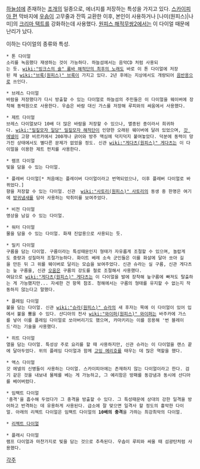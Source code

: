 [[하늘섬]]에 존재하는 [[조개]]의 일종으로, 에너지를 저장하는 특성을 가지고 있다. [[원피스(만화)/스카이피아 편|스카이피아 편]] 막바지에 [[우솝]]이 고무줄과 잔뜩 교환한 이후, 본인이 사용하거나 [나미(원피스)|나미]의 [[크리마 택트]]를 강화하는데 사용했다. [[원피스 해적무쌍2]]에서는 이 다이얼 때문에 난리가 났다.

이하는 다이얼의 종류와 특성.

 * 톤 다이얼
 소리를 녹음했다 재생하는 것이 가능하다. 하늘섬에서는 음악CD 처럼 사용되는 듯. [[wiki:"빙크스의 술" 룸바 해적단의 최후의 노래]]도 바로 이 톤 다이얼에 저장된 채 [[wiki:"브룩(원피스)" 브룩]]이 가지고 있다. 2년 후에는 지상에서도 개량되어 [[음반]]용으로 쓰인다.

 * 브레스 다이얼
 바람을 저장했다가 다시 방출할 수 있는 다이얼로 하늘섬의 주민들은 이 다이얼을 웨이버에 장착해 동력원으로 사용한다. 우솝은 바람 대신 가스를 저장해 루피와의 싸움에서 사용했다.

 * 제트 다이얼
 브레스 다이얼보다 10배 더 많은 바람을 저장할 수 있으나, 멸종된 종이라서 희귀하다. [[wiki:"밀짚모자 일당" 밀짚모자 해적단]]이 인양한 오래된 웨이버에 달려 있었으며, [[갓 에넬]]이 고향 비르카에서 200개나 긁어와 방주 맥심에 덕지덕지 붙여놓았다. 덕분에 동력이 망가진 상태에서도 별다른 문제가 없었을 정도. 신관 [[wiki:"게다츠(원피스)" 게다츠]]는 이 다이얼을 이용한 제트 펀치를 사용한다.

 * 램프 다이얼
 빛을 담을 수 있는 다이얼.

 * 플레버 다이얼[* 처음에는 플레이버 다이얼이라고 번역되었으나, 이후 플레버 다이얼로 바뀌었다.]
 향을 저장할 수 있는 다이얼. 신관  [[wiki:"사토리(원피스)" 사토리]]의 동생 중 한명은 여기에 [[방귀]]냄새를 담아 사용하는 악취미를 보여주었다.

 * 비전 다이얼
 영상을 남길 수 있는 다이얼.

 * 워터 다이얼
 물을 담을 수 있는 다이얼. 화재 진압용으로 사용되는 듯.

 * 밀키 다이얼
 구름을 담는 다이얼. 구름이라는 특성때문인지 형태가 자유롭게 조절할 수 있으며, 놀랍게도 중량과 성질마저 조절가능하다. 화이트 베레 소속 군인들은 이를 화살에 달아 쏘아 길을 만든 뒤 그 위를 웨이버로 달리는 모습을 보여주었다. 신관 슈라는 실 구름, 신관 게다츠는 늪 구름을, 신관 [[오움]]은 구름의 강도를 철로 조절해서 사용했다.
 여담으로 [[wiki:"게다츠(원피스)" 게다츠]]는 이 다이얼을 발에 장착해 늪구름에 빠져도 탈출하는 게 가능했지만... 자세한 건 항목 참조. 청해에서는 구름의 형태를 유지할 수 없는지 작동하지 않는다고 말했다.

 * 플레임 다이얼
 불을 담는 다이얼. 신관 [[wiki:"슈라(원피스)" 슈라]]의 새 후자는 목에 이 다이얼이 있어 입에서 불을 뿜을 수 있다. 샨디아의 전사 [[wiki:"와이퍼(원피스)" 와이퍼]]는 바주카에 가스를 넣어 이를 플레임 다이얼로 쏘아버리기도 했으며, 카마키리는 이를 응용해 '번 블레이드'라는 기술을 사용했다.

 * 히트 다이얼
 열을 담는 다이얼. 특성상 주로 요리를 할 때 사용하지만, 신관 슈라는 이 다이얼을 랜스 끝에 달아두었다. 위의 플레임 다이얼과 함께 [[고잉 메리호]]를 태우는 데 많은 역할을 했다.

 * 액스 다이얼
 갓 에넬의 신병들이 사용하는 다이얼. 스카이피아에는 존재하지 않는 다이얼이라고 한다. 검기 같은 것을 내보내 물체를 베는 게 가능하고, 그 예리함은 방패를 동강냄과 동시에 샨디아를 베어버렸다.

 * 임팩트 다이얼
 '충격'을 흡수해 두었다가 그 충격을 방출할 수 있다. 그 특성때문에 상대의 강한 일격을 방어하고 반격하는 데 유용하게 사용된다. 급소에 잘 맞으면 일격사 할 정도의 흉악한 다이얼. 아래의 리젝트 다이얼은 임팩트 다이얼의 '''10배의 충격'''을 가하는 최강최악의 다이얼.

 * [[리젝트 다이얼]]

 * 플래시 다이얼
 램프 다이얼과 마찬가지로 빛을 담는 것으로 추측된다. 우솝이 루피와 싸울 때 섬광탄처럼 사용했다.

[[각주]]
